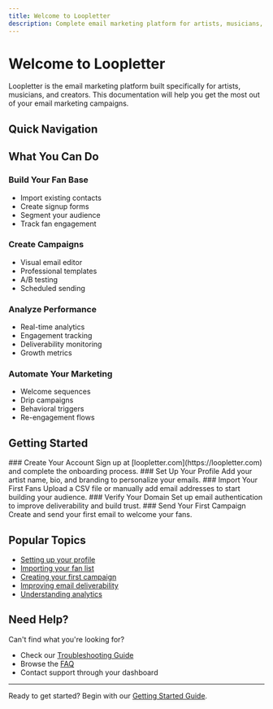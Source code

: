 ```yaml
---
title: Welcome to Loopletter
description: Complete email marketing platform for artists, musicians, and creators
---
```



# Welcome to Loopletter

Loopletter is the email marketing platform built specifically for artists, musicians, and creators. This documentation will help you get the most out of your email marketing campaigns.

## Quick Navigation

<Cards>
  <Card
    title="Getting Started"
    description="Set up your account and send your first campaign"
    href="/docs/getting-started"
  />
  <Card
    title="Creating Campaigns"
    description="Design and send beautiful email campaigns"
    href="/docs/campaigns/creating-campaigns"
  />
  <Card
    title="Managing Your Audience"
    description="Import fans and create targeted segments"
    href="/docs/audience/importing-fans"
  />
  <Card
    title="Domain Setup"
    description="Improve deliverability with email authentication"
    href="/docs/domain-setup"
  />
</Cards>

## What You Can Do

### Build Your Fan Base
- Import existing contacts
- Create signup forms
- Segment your audience
- Track fan engagement

### Create Campaigns
- Visual email editor
- Professional templates
- A/B testing
- Scheduled sending

### Analyze Performance
- Real-time analytics
- Engagement tracking
- Deliverability monitoring
- Growth metrics

### Automate Your Marketing
- Welcome sequences
- Drip campaigns
- Behavioral triggers
- Re-engagement flows

## Getting Started

<Steps>
  <Step>
    ### Create Your Account
    Sign up at [loopletter.com](https://loopletter.com) and complete the onboarding process.
  </Step>
  
  <Step>
    ### Set Up Your Profile
    Add your artist name, bio, and branding to personalize your emails.
  </Step>
  
  <Step>
    ### Import Your First Fans
    Upload a CSV file or manually add email addresses to start building your audience.
  </Step>
  
  <Step>
    ### Verify Your Domain
    Set up email authentication to improve deliverability and build trust.
  </Step>
  
  <Step>
    ### Send Your First Campaign
    Create and send your first email to welcome your fans.
  </Step>
</Steps>

## Popular Topics

- [Setting up your profile](/docs/getting-started/profile-setup)
- [Importing your fan list](/docs/audience/importing-fans)
- [Creating your first campaign](/docs/campaigns/creating-campaigns)
- [Improving email deliverability](/docs/domain-setup)
- [Understanding analytics](/docs/analytics)

## Need Help?

Can't find what you're looking for? 

- Check our [Troubleshooting Guide](/docs/troubleshooting)
- Browse the [FAQ](/docs/troubleshooting/faq)
- Contact support through your dashboard

---

Ready to get started? Begin with our [Getting Started Guide](/docs/getting-started).